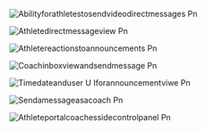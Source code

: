 ![Abilityforathletestosendvideodirectmessages Pn](/images/abilityforathletestosendvideodirectmessages.png)

![Athletedirectmessageview Pn](/images/athletedirectmessageview.png)

![Athletereactionstoannouncements Pn](/images/athletereactionstoannouncements.png)

![Coachinboxviewandsendmessage Pn](/images/coachinboxviewandsendmessage.png)

![Timedateanduser U Iforannouncementviwe Pn](/images/timedateanduserUIforannouncementviwe.png)

![Sendamessageasacoach Pn](/images/Sendamessageasacoach.png)

![Athleteportalcoachessidecontrolpanel Pn](/images/Athleteportalcoachessidecontrolpanel.png)